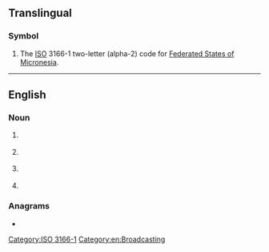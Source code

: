 {{also|fm|Fm|.fm|f.m.|F&M}}
==Translingual==

===Symbol===
{{head|mul|symbol}}

# The [[ISO]] 3166-1 two-letter (alpha-2) code for [[Federated States of Micronesia]].

[[Category:ISO 3166-1]]

----

==English==

===Noun===
{{en-noun|~}}

# {{lb|en|uncountable}} {{initialism of|lang=en|frequency modulation}}
# {{lb|en|countable}} {{abbreviation of|lang=en|field marshal}}
# {{lb|en|countable}} {{abbreviation of|lang=en|finance minister}}
# {{lb|en|countable}} {{abbreviation of|lang=en|foreign minister}}

===Anagrams===
* {{anagrams|en|a=fm|M-F|MF}}

[[Category:en:Broadcasting]]